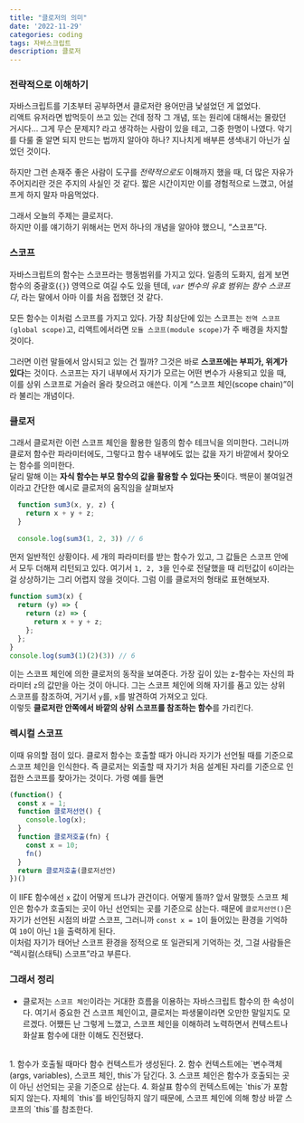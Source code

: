 ```yaml
---
title: "클로저의 의미"
date: '2022-11-29'
categories: coding
tags: 자바스크립트
description: 클로저
---
```

<HeadingNavigator />

### 전략적으로 이해하기
자바스크립트를 기초부터 공부하면서 클로저란 용어만큼 낯설었던 게 없었다.  
리액트 유저라면 밥먹듯이 쓰고 있는 건데 정작 그 개념, 또는 원리에 대해서는 몰랐던 거시다... 그게 무슨 문제지? 라고 생각하는 사람이 있을 테고, 그중 한명이 나였다. 악기를 다룰 줄 알면 되지 만드는 법까지 알아야 하나? 지나치게 배부른 생색내기 아닌가 싶었던 것이다.  
<br/>
하지만 그런 손재주 좋은 사람이 도구를 <i>전략적으로도</i> 이해까지 했을 때, 더 많은 자유가 주어지리란 것은 주지의 사실인 것 같다. 짧은 시간이지만 이를 경험적으로 느꼈고, 어설프게 하지 말자 마음먹었다.  
<br/>
그래서 오늘의 주제는 클로저다.  
하지만 이를 얘기하기 위해서는 먼저 하나의 개념을 알아야 했으니, <q>스코프</q>다.

### 스코프
자바스크립트의 함수는 스코프라는 행동범위를 가지고 있다. 일종의 도화지, 쉽게 보면 함수의 중괄호(`{}`) 영역으로 여길 수도 있을 텐데, <i>`var` 변수의 유효 범위는 함수 스코프다</i>, 라는 말에서 아마 이를 처음 접했던 것 같다.  
<br/>
모든 함수는 이처럼 스코프를 가지고 있다. 가장 최상단에 있는 스코프는 `전역 스코프(global scope)`고, 리액트에서라면 `모듈 스코프(module scope)`가 주 배경을 차지할 것이다.  
<br/>
그러면 이런 말들에서 암시되고 있는 건 뭘까? 그것은 바로 **스코프에는 부피가, 위계가 있다**는 것이다. 스코프는 자기 내부에서 자기가 모르는 어떤 변수가 사용되고 있을 때, 이를 상위 스코프로 거슬러 올라 찾으려고 애쓴다. 이게 <q>스코프 체인(scope chain)</q>이라 불리는 개념이다.  

### 클로저
그래서 클로저란 이런 스코프 체인을 활용한 일종의 함수 테크닉을 의미한다. 그러니까 클로저 함수란 파라미터에도, 그렇다고 함수 내부에도 없는 값을 자기 바깥에서 찾아오는 함수를 의미한다.  
달리 말해 이는 **자식 함수는 부모 함수의 값을 활용할 수 있다는 뜻**이다. 백문이 불여일견이라고 간단한 예시로 클로저의 움직임을 살펴보자
<br/>
```js test.js
  function sum3(x, y, z) {
    return x + y + z;
  }
  
  console.log(sum3(1, 2, 3)) // 6
```
먼저 일반적인 상황이다. 세 개의 파라미터를 받는 함수가 있고, 그 값들은 스코프 안에서 모두 더해져 리턴되고 있다. 여기서 `1, 2, 3`을 인수로 전달했을 때 리턴값이 `6`이라는 걸 상상하기는 그리 어렵지 않을 것이다. 그럼 이를 클로저의 형태로 표현해보자.
<br/>
```js test.js mark=3:5
function sum3(x) {
  return (y) => {
    return (z) => {
      return x + y + z;
    };
  };
}
console.log(sum3(1)(2)(3)) // 6
```
이는 스코프 체인에 의한 클로저의 동작을 보여준다. 가장 깊이 있는 z-함수는 자신의 파라미터 `z`의 값만을 아는 것이 아니다. 그는 스코프 체인에 의해 자기를 품고 있는 상위 스코프를 참조하여, 거기서 `y`를, `x`를 발견하여 가져오고 있다.   
이렇듯 **클로저란 안쪽에서 바깥의 상위 스코프를 참조하는 함수**를 가리킨다.

### 렉시컬 스코프
이때 유의할 점이 있다. 클로저 함수는 호출할 때가 아니라 자기가 선언될 때를 기준으로 스코프 체인을 인식한다. 즉 클로저는 외출할 때 자기가 처음 설계된 자리를 기준으로 인접한 스코프를 찾아가는 것이다. 가령 예를 들면
```js test.js
(function() {
  const x = 1;
  function 클로저선언() {
    console.log(x);
  }
  function 클로저호출(fn) {
    const x = 10;
    fn()
  }
  return 클로저호출(클로저선언)
})()
```
이 IIFE 함수에선 `x` 값이 어떻게 뜨냐가 관건이다. 어떻게 뜰까? 앞서 말했듯 스코프 체인은 함수가 호출되는 곳이 아닌 선언되는 곳를 기준으로 삼는다. 때문에 `클로저선언()`은 자기가 선언된 시점의 바깥 스코프, 그러니까 `const x = 1`이 들어있는 환경을 기억하여 `10`이 아닌 `1`을 출력하게 된다.  
이처럼 자기가 태어난 스코프 환경을 정적으로 또 일관되게 기억하는 것, 그걸 사람들은 <q>렉시컬(스태틱) 스코프</q>라고 부른다.

### 그래서 정리
- 클로저는 `스코프 체인`이라는 거대한 흐름을 이용하는 자바스크립트 함수의 한 속성이다. 여기서 중요한 건 스코프 체인이고, 클로저는 파생물이라면 오만한 말일지도 모르겠다. 어쨌든 난 그렇게 느꼈고, 스코프 체인을 이해하려 노력하면서 컨텍스트나 화살표 함수에 대한 이해도 진전됐다.  
<br/>
1. 함수가 호출될 때마다 함수 컨텍스트가 생성된다.
2. 함수 컨텍스트에는 `변수객체(args, variables), 스코프 체인, this`가 담긴다.
3. 스코프 체인은 함수가 호출되는 곳이 아닌 선언되는 곳을 기준으로 삼는다.
4. 화살표 함수의 컨텍스트에는 `this`가 포함되지 않는다. 자체의 `this`를 바인딩하지 않기 때문에, 스코프 체인에 의해 항상 바깥 스코프의 `this`를 참조한다.
